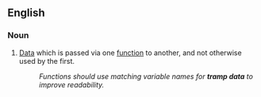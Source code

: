 ==English==

===Noun===
{{en-noun|-|sg=[[tramp]] [[data]]}}

# {{context|programming}} [[data|Data]] which is passed via one [[function]] to another, and not otherwise used by the first.
#: ''Functions should use matching variable names for '''tramp data''' to improve readability.''